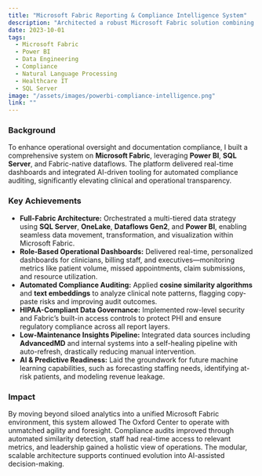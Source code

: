 ```yaml
---
title: "Microsoft Fabric Reporting & Compliance Intelligence System"
description: "Architected a robust Microsoft Fabric solution combining Power BI, SQL-based pipelines, and NLP-driven compliance checks to transform documentation quality and operational visibility in healthcare."
date: 2023-10-01
tags:
  - Microsoft Fabric
  - Power BI
  - Data Engineering
  - Compliance
  - Natural Language Processing
  - Healthcare IT
  - SQL Server
image: "/assets/images/powerbi-compliance-intelligence.png"
link: ""
---
```


### Background

To enhance operational oversight and documentation compliance, I built a comprehensive system on **Microsoft Fabric**, leveraging **Power BI**, **SQL Server**, and Fabric-native dataflows. The platform delivered real-time dashboards and integrated AI-driven tooling for automated compliance auditing, significantly elevating clinical and operational transparency.

### Key Achievements

- **Full-Fabric Architecture:** Orchestrated a multi-tiered data strategy using **SQL Server**, **OneLake**, **Dataflows Gen2**, and **Power BI**, enabling seamless data movement, transformation, and visualization within Microsoft Fabric.
- **Role-Based Operational Dashboards:** Delivered real-time, personalized dashboards for clinicians, billing staff, and executives—monitoring metrics like patient volume, missed appointments, claim submissions, and resource utilization.
- **Automated Compliance Auditing:** Applied **cosine similarity algorithms** and **text embeddings** to analyze clinical note patterns, flagging copy-paste risks and improving audit outcomes.
- **HIPAA-Compliant Data Governance:** Implemented row-level security and Fabric’s built-in access controls to protect PHI and ensure regulatory compliance across all report layers.
- **Low-Maintenance Insights Pipeline:** Integrated data sources including **AdvancedMD** and internal systems into a self-healing pipeline with auto-refresh, drastically reducing manual intervention.
- **AI & Predictive Readiness:** Laid the groundwork for future machine learning capabilities, such as forecasting staffing needs, identifying at-risk patients, and modeling revenue leakage.

### Impact

By moving beyond siloed analytics into a unified Microsoft Fabric environment, this system allowed The Oxford Center to operate with unmatched agility and foresight. Compliance audits improved through automated similarity detection, staff had real-time access to relevant metrics, and leadership gained a holistic view of operations. The modular, scalable architecture supports continued evolution into AI-assisted decision-making.